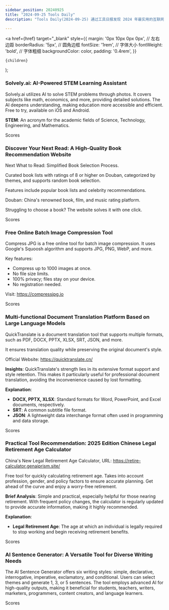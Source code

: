 ```yaml
---
sidebar_position: 20240925
title: "2024-09-25 Tools Daily"
description: "Tools Daily(2024-09-25) 通过工具日报发现 2024 年最实用的互联网软件、AI工具和产品！"

---
```



  <a
    href={href}
    target="_blank"
    style={{
      margin: '0px 10px 0px 0px', // 左右边距
      borderRadius: '5px', // 圆角边框
      fontSize: '1rem', // 字体大小
      fontWeight: 'bold', // 字体粗细
      backgroundColor: color,
      padding: '0.4rem',
    }}
  >
    {children}
  </a>
);

### Solvely.ai: AI-Powered STEM Learning Assistant

Solvely.ai utilizes AI to solve STEM problems through photos. It covers subjects like math, economics, and more, providing detailed solutions. The AI deepens understanding, making education more accessible and efficient. Free to try, available on iOS and Android.

**STEM**: An acronym for the academic fields of Science, Technology, Engineering, and Mathematics.

<Link href="/news/2024/09/25/Solvelyai-AIPowered-STEM-Learning-Assistant" color="#B0C4DE">Scores</Link>

### Discover Your Next Read: A High-Quality Book Recommendation Website

Next What to Read: Simplified Book Selection Process.

Curated book lists with ratings of 8 or higher on Douban, categorized by themes, and supports random book selection.

Features include popular book lists and celebrity recommendations.

Douban: China's renowned book, film, and music rating platform.

Struggling to choose a book? The website solves it with one click.

<Link href="/news/2024/09/25/Discover-Your-Next-Read-A-HighQuality-Book-Recommendation-We" color="#B0C4DE">Scores</Link>

### Free Online Batch Image Compression Tool

Compress JPG is a free online tool for batch image compression. It uses Google's Squoosh algorithm and supports JPG, PNG, WebP, and more.

Key features:
- Compress up to 1000 images at once.
- No file size limits.
- 100% privacy; files stay on your device.
- No registration needed.

Visit: https://compressjpg.io

<Link href="/news/2024/09/25/Free-Online-Batch-Image-Compression-Tool" color="#B0C4DE">Scores</Link>

### Multi-functional Document Translation Platform Based on Large Language Models

QuickTranslate is a document translation tool that supports multiple formats, such as PDF, DOCX, PPTX, XLSX, SRT, JSON, and more.

It ensures translation quality while preserving the original document's style.

Official Website: https://quicktranslate.cn/

**Insights**:
QuickTranslate's strength lies in its extensive format support and style retention. This makes it particularly useful for professional document translation, avoiding the inconvenience caused by lost formatting.

**Explanation**:
- **DOCX, PPTX, XLSX**: Standard formats for Word, PowerPoint, and Excel documents, respectively.
- **SRT**: A common subtitle file format.
- **JSON**: A lightweight data interchange format often used in programming and data storage.

<Link href="/news/2024/09/25/Multifunctional-Document-Translation-Platform-Based-on-Large" color="#B0C4DE">Scores</Link>

### Practical Tool Recommendation: 2025 Edition Chinese Legal Retirement Age Calculator

China's New Legal Retirement Age Calculator, URL: https://retire-calculator.genaiprism.site/

Free tool for quickly calculating retirement age. Takes into account profession, gender, and policy factors to ensure accurate planning. Get ahead of the curve and enjoy a worry-free retirement.

**Brief Analysis**: Simple and practical, especially helpful for those nearing retirement. With frequent policy changes, the calculator is regularly updated to provide accurate information, making it highly recommended.

**Explanation**:
- **Legal Retirement Age**: The age at which an individual is legally required to stop working and begin receiving retirement benefits.

<Link href="/news/2024/09/25/Practical-Tool-Recommendation-2025-Edition-Chinese-Legal-Ret" color="#B0C4DE">Scores</Link>

### AI Sentence Generator: A Versatile Tool for Diverse Writing Needs

The AI Sentence Generator offers six writing styles: simple, declarative, interrogative, imperative, exclamatory, and conditional. Users can select themes and generate 1, 3, or 5 sentences. The tool employs advanced AI for high-quality outputs, making it beneficial for students, teachers, writers, marketers, programmers, content creators, and language learners.

<Link href="/news/2024/09/25/AI-Sentence-Generator-A-Versatile-Tool-for-Diverse-Writing-N" color="#B0C4DE">Scores</Link>

